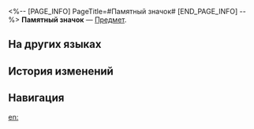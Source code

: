 <%-- [PAGE_INFO]
PageTitle=#Памятный значок#
[END_PAGE_INFO] --%>
{{Предмет Инфобокс
|id          = 270003
|Изображение = Предмет Памятный значок.png
|Тип         = 
|Инвентарь   = Другие материалы
|Редкость    = 4
|Эффект      = 
|Описание    = Памятный значок с выступления группы, подтверждающий ваш вклад в успех Вечера музыки. Его можно использовать для получения гонорара за выступление.
}}
{{Описание|''«Музыка нас связала».''}}
'''Памятный значок''' — [[Предмет]].

==На других языках==
{{На других языках
|en   = Commemorative Badge
|zhs  = 纪念徽章
|zht  = 紀念徽章
|ja   = 記念バッジ
|ko   = 기념 배지
|es   = Insignia conmemorativa
|fr   = Badge commémoratif
|ru   = Памятный значок
|th   = ตราที่ระลึก
|vi   = Huy Chương Kỷ Niệm
|de   = Erinnerungsabzeichen
|id   = Pin Kenangan
|pt   = Insígnia Comemorativa
}}

==История изменений==
{{История изменений|3.5}}

==Навигация==
{{Материалы синтеза Навбокс}}

[[en:]]